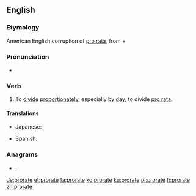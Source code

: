 ==English==

===Etymology===
American English corruption of [[pro rata]], from {{etyl|la|en}} {{m|la|pro||according to}} + {{m|la|ratus||calculated}}

===Pronunciation===
* {{IPA|/pɹoʊˈɹeɪt/, /ˈpɹoʊ.ɹeɪt/|lang=en}}

===Verb===
{{en-verb|prorat}}

# To [[divide]] [[proportionately]], especially by [[day]]; to divide [[pro rata]].

====Translations====
{{trans-top|divide proportionately}}
* Japanese: {{t|ja|日割りする|tr=hiwari-suru}}
{{trans-mid}}
* Spanish: {{t+|es|prorratear}}
{{trans-bottom}}

===Anagrams===
* {{l|en|praetor}}, {{l|en|prætor}}

[[de:prorate]]
[[et:prorate]]
[[fa:prorate]]
[[ko:prorate]]
[[ku:prorate]]
[[pl:prorate]]
[[fi:prorate]]
[[zh:prorate]]